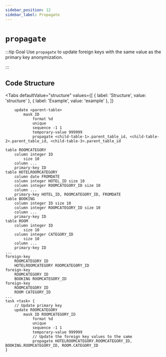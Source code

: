 ```yaml
---
sidebar_position: 12
sidebar_label: Propagate
---
```



# `propagate`

:::tip Goal
Use `propagate` to update foreign keys with the same value as the primary key anonymization.

:::

## Code Structure

<Tabs
  defaultValue="structure"
  values={[
    { label: 'Structure', value: 'structure' },
	{ label: 'Example', value: 'example' },
      ]}
>

<TabItem value="structure">

```ano
    update <parent-table>
        mask ID
            format %d
            unique
            sequence -1 1
            temporary-value 999999
            propagate <child-table-1>.parent_table_id, <child-table-2>.parent_table_id, <child-table-3>.parent_table_id

```

</TabItem>

<TabItem value="example">

```ano
table ROOMCATEGORY
    column integer ID
        size 10
    column ...
    primary-key ID
table HOTELROOMCATEGORY
    column date FROMDATE
    column integer HOTEL_ID size 10
    column integer ROOMCATEGORY_ID size 10
    column ...
    primary-key HOTEL_ID, ROOMCATEGORY_ID, FROMDATE
table BOOKING
    column integer ID size 10
    column integer ROOMCATEGORY_ID size 10
    column ...
    primary-key ID
table ROOM
    column integer ID
        size 10
    column integer CATEGORY_ID
        size 10
    column ...
    primary-key ID
...
foreign-key
    ROOMCATEGORY ID
    HOTELROOMCATEGORY ROOMCATEGORY_ID
foreign-key
    ROOMCATEGORY ID
    BOOKING ROOMCATEGORY_ID
foreign-key
    ROOMCATEGORY ID
    ROOM CATEGORY_ID
...
task <task> {
    // Update primary key
    update ROOMCATEGORY
        mask ID ROOMCATEGORY_ID
            format %d
            unique
            sequence -1 1
            temporary-value 999999
            // Update the foreign key values to the same
            propagate HOTELROOMCATEGORY.ROOMCATEGORY_ID, BOOKING.ROOMCATEGORY_ID, ROOM.CATEGORY_ID
}
```

</TabItem>

</Tabs>

